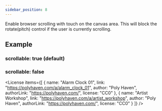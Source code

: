 ```yaml
---
sidebar_position: 8
---
```



<OptionDescriptor type="boolean" defaultVal="true" />

Enable browser scrolling with touch on the canvas area.
This will block the rotate(pitch) control if the user is currently scrolling.

## Example
### scrollable: true (default)
<View3D src="/egjs-view3d/model/draco/alarm.glb" envmap="/egjs-view3d/texture/artist_workshop_1k.hdr" scrollable={true} showExampleCode />

### scrollable: false
<View3D src="/egjs-view3d/model/draco/alarm.glb" envmap="/egjs-view3d/texture/artist_workshop_1k.hdr" scrollable={false} showExampleCode />

<License items={[
  {
    name: "Alarm Clock 01",
    link: "https://polyhaven.com/a/alarm_clock_01",
    author: "Poly Haven",
    authorLink: "https://polyhaven.com/",
    license: "CC0"
  },
  {
    name: "Artist Workshop",
    link: "https://polyhaven.com/a/artist_workshop",
    author: "Poly Haven",
    authorLink: "https://polyhaven.com/",
    license: "CC0"
  }
]} />
